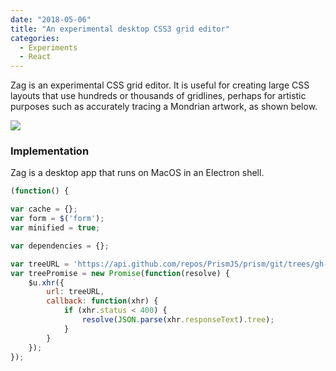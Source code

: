 ```yaml
---
date: "2018-05-06"
title: "An experimental desktop CSS3 grid editor"
categories:
  - Experiments
  - React
---
```



Zag is an experimental CSS grid editor. It is useful for creating large CSS layouts that use hundreds or thousands of gridlines, perhaps for artistic purposes such as accurately tracing a Mondrian artwork, as shown below.

<GifWrap>

![](zag.gif)

</GifWrap>

### Implementation

Zag is a desktop app that runs on MacOS in an Electron shell.

```js
(function() {

var cache = {};
var form = $('form');
var minified = true;

var dependencies = {};

var treeURL = 'https://api.github.com/repos/PrismJS/prism/git/trees/gh-pages?recursive=1';
var treePromise = new Promise(function(resolve) {
	$u.xhr({
		url: treeURL,
		callback: function(xhr) {
			if (xhr.status < 400) {
				resolve(JSON.parse(xhr.responseText).tree);
			}
		}
	});
});
```